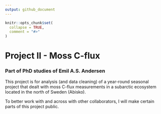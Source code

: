 ```yaml
---
output: github_document
---
```


<!-- README.md is generated from README.Rmd. Please edit that file -->

```r
knitr::opts_chunk$set(
  collapse = TRUE,
  comment = "#>"
)
```

# Project II - Moss C-flux
### Part of PhD studies of Emil A.S. Andersen

<!-- badges: start -->
<!-- badges: end -->

This project is for analysis (and data cleaning) of a year-round seasonal project that dealt with moss C-flux measurements in a subarctic ecosystem located in the north of Sweden (Abisko).

To better work with and across with other collaborators, I will make certain parts of this project public.